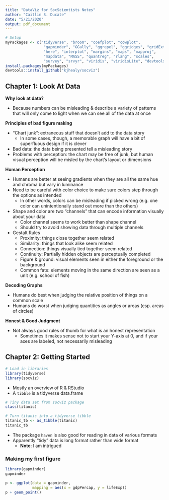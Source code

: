 ```yaml
---
title: "DataViz for SocScientists Notes"
author: "Caitlin S. Ducate"
date: "5/21/2020"
output: pdf_document
---
```


```r
# Setup
myPackages <- c("tidyverse", "broom", "coefplot", "cowplot",
                 "gapminder", "GGally", "ggrepel", "ggridges", "gridExtra",
                 "here", "interplot", "margins", "maps", "mapproj",
                 "mapdata", "MASS", "quantreg", "rlang", "scales",
                 "survey", "srvyr", "viridis", "viridisLite", "devtools")
install.packages(myPackages)
devtools::install_github("kjhealy/socviz")

```

## Chapter 1: Look At Data

**Why look at data?**

* Because numbers can be misleading & describe a variety of patterns that will only come to light when we can see all of the data at once

**Principles of bad figure making**

* "Chart junk": extraneous stuff that doesn't add to the data story
  + In some cases, though, a memorable graph will have a bit of superfluous design if it is clever
* Bad data: the data being presented tell a misleading story
* Problems with perception: the chart may be free of junk, but human visual perception will be misled by the chart's layout or dimensions

**Human Perception**

* Humans are better at seeing gradients when they are all the same hue and chroma but vary in luminance
* Need to be careful with color choice to make sure colors step through the options as intended
  + In other words, colors can be misleading if picked wrong (e.g. one color can unintentionally stand out more than the others)
* Shape and color are two "channels" that can encode information visually about your data
  + Color channel seems to work better than shape channel
  + Should try to avoid showing data through multiple channels
* Gestalt Rules
  + Proximity: things close together seem related
  + Similarity: things that look alike seem related
  + Connection: things visually tied together seem related
  + Continuity: Partially hidden objects are perceptually completed
  + Figure & ground: visual elements seen in either the foreground or the background
  + Common fate: elements moving in the same direction are seen as a unit (e.g. school of fish)

**Decoding Graphs**

* Humans do best when judging the relative position of things on a common scale
* Humans do worst when judging quantities as angles or areas (esp. areas of circles)

**Honest & Good Judgment** 

* Not always good rules of thumb for what is an honest representation
  + Sometimes it makes sense not to start your Y-axis at 0, and if your axes are labeled, not necessarily misleading

## Chapter 2: Getting Started

```r
# Load in libraries
library(tidyverse)
library(socviz)
```

* Mostly an overview of R & RStudio
* A `tibble` is a tidyverse data.frame

```r
# Tiny data set from socviz package
class(titanic)

# Turn titanic into a tidyverse tibble
titanic_tb <- as_tibble(titanic)
titanic_tb
```

* The package `haven` is also good for reading in data of various formats
* Apparently "tidy" data is long format rather than wide format
  + **Note**: I am intrigued

### Making my first figure

```r
library(gapminder)
gapminder

p <- ggplot(data = gapminder,
            mapping = aes(x = gdpPercap, y = lifeExp))
p + geom_point()
```

